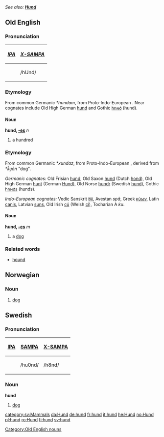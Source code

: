 ''See also: '''[[Hund]]'''''
==Old English==
===Pronunciation===
{| border=1 cellpadding=5
! ''[[w:IPA|IPA]]'' !! ''[[w:X-SAMPA|X-SAMPA]]''
|-
| {{IPAchar|/hʊnd/}} || /hUnd/ 
|}

===Etymology===
From common Germanic ''*hundam'', from Proto-Indo-European {{IPAchar|''*(d)ḱm̥tóm''}}. Near cognates include Old High German [[hund]] and Gothic [[𐌷𐌿𐌽𐌳]] (hund).

====Noun====
'''hund, [[Wiktionary Appendix:Old English strong declension|-es]]''' ''n'' 
# a hundred

===Etymology===
From common Germanic ''*xundaz'', from Proto-Indo-European {{IPAchar|''*k̑u̯n̥tós''}}, derived from ''*k̑u̯ōn'' "dog".

''Germanic cognates:'' Old Frisian [[hund#Old Frisian|hund]], Old Saxon [[hund#Old Saxon|hund]] (Dutch [[hond]]), Old High German [[hunt]] (German [[Hund]]), Old Norse [[hundr]] (Swedish [[hund#Swedish|hund]]), Gothic [[𐌷𐌿𐌽𐌳𐍃]] (hunds).

''Indo-European cognates:'' Vedic Sanskrit [[श्वा]], Avestan ''spā'', Greek [[κύων]], Latin [[canis]], Latvian [[suns]], Old Irish [[cú]] (Welsh [[ci]]), Tocharian A ''ku''.

====Noun====
'''hund, [[Wiktionary Appendix:Old English strong declension|-es]]''' ''m''
# a [[dog]]

===Related words===
*[[hound]]

[[Category:Old English nouns]]

==Norwegian==
===Noun===
{{no-noun-m1|hund}}
#[[dog#English|dog]]

==Swedish==
===Pronunciation===
{| border=1 cellpadding=5 
! [[w:IPA|IPA]] !! [[w:SAMPA|SAMPA]] !! [[w:X-SAMPA|X-SAMPA]]
|-
| {{IPAchar|/hɵnd/}} || /hu0nd/ || /h8nd/
|}

{{sv-noun|gender=Common|hund|hunden|hundar|hundarna|hunds|hundens|hundars|hundarnas}}
===Noun===
'''hund''' 

# [[dog#English|dog]]
[[category:sv:Mammals]]
[[da:Hund]]
[[de:hund]]
[[fr:hund]]
[[it:hund]]
[[he:Hund]]
[[no:Hund]]
[[pl:hund]]
[[ro:Hund]]
[[fi:hund]]
[[sv:hund]]